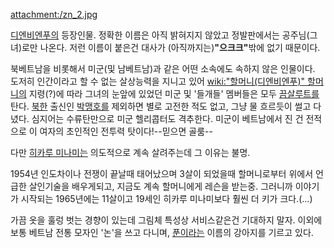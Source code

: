attachment:/zn_2.jpg

[[디엔비엔푸]]의 등장인물. 정확한 이름은 아직 밝혀지지 않았고 정발판에서는 공주님(그녀)로만 나온다.
저런 이름이 붙은건 대사가 (아직까지는)'''"으크크"'''밖에 없기 때문이다.

북베트남을 비롯해서 미군(및 남베트남)과 같은 어떤 소속에도 속하지 않은 인물이다. 도저히 인간이라고 할 수 없는 살상능력을 지니고 있어 [[wiki:"할머니(디엔비엔푸)" 할머니]]의 지령(?)에 따라 그녀의 눈앞에 있었던 미군 및 '들개들' 멤버들은 모두 [[끔살]]루트를 탄다. [[북한]] 출신인 [[박맹호]]를 제외하면 별로 고전한 적도 없고, 그냥 물 흐르듯이 썰고 다녔다. 심지어는 수류탄만으로 미군 헬리콥터도 격추한다. 미군이 베트남에서 진 건 전적으로 이 여자의 초인적인 전투력 탓이다!--믿으면 골룸--

다만 [[히카루 미나미]]는 의도적으로 계속 살려주는데 그 이유는 불명.

1954년 인도차이나 전쟁이 끝날때 태어났으며 3살이 되었을때 할머니로부터 위에서 언급한 살인기술을 배우게되고, 지금도 계속 할머니에게 레슨을 받는중. 그러니까 이야기가 시작되는 1965년에는 11살이고 19세인 히카루 미나미보다 훨씬 더 키가 크다.(...)

가끔 옷을 훌렁 벗는 경향이 있는데 그림체 특성상 서비스같은건 기대하지 말자.
이외에 보통 베트남 전통 모자인 '논'을 쓰고 다니며, [[푼]]이라는 이름의 강아지를 기르고 있다.
